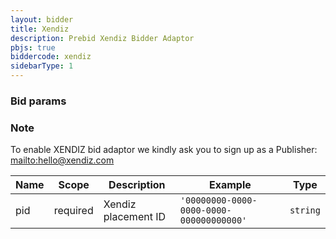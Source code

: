 ```yaml
---
layout: bidder
title: Xendiz
description: Prebid Xendiz Bidder Adaptor
pbjs: true
biddercode: xendiz
sidebarType: 1
---
```


### Bid params

### Note

To enable XENDIZ bid adaptor we kindly ask you to sign up as a Publisher: [mailto:hello@xendiz.com](hello@xendiz.com)


| Name | Scope    | Description         | Example                                  | Type     |
|------|----------|---------------------|------------------------------------------|----------|
| pid  | required | Xendiz placement ID | `'00000000-0000-0000-0000-000000000000'` | `string` |
